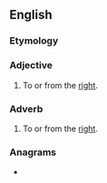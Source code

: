 ==English==

===Etymology===
{{suffix|en|right|ward}}

===Adjective===
{{en-adj}}

# To or from the [[right]].

===Adverb===
{{en-adv}}

# To or from the [[right]].

===Anagrams===
* {{anagrams|en|a=adghirrtw|draw right}}